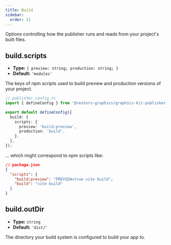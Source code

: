 ```yaml
---
title: Build
sidebar:
  order: 11
---
```


Options controlling how the publisher runs and reads from your project's built files.

## build.scripts

- **Type:** `{ preview: string; production: string; }`
- **Default:** `'modules'`

The keys of npm scripts used to build preview and production versions of your project.

```typescript
// publisher.config.ts
import { defineConfig } from '@reuters-graphics/graphics-kit-publisher';

export default defineConfig({
  build: {
    scripts: {
      preview: 'build:preview',
      production: 'build',
    },
  },
});
```

... which might correspond to npm scripts like:

```json
// package.json
{
  "scripts": {
    "build:preview": "PREVIEW=true vite build",
    "build": "vite build"
  }
}
```

## build.outDir

- **Type:** `string`
- **Default:** `'dist/'`

The directory your build system is configured to build your app to.